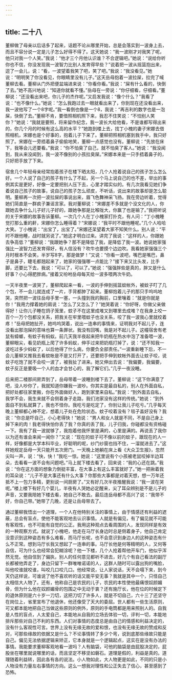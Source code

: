 ```yaml
---
---
---
```

title: 二十八
---



董柳做了母亲以后话多了起来，话题不论从哪里开始，总是会落实到一波身上去，而且不容分说一定是儿子怎么好得不得了。这天她说：“我一波刚才对我笑了呢，他只对我一个人笑。”我说：“他才三个月他认识谁？不合逻辑吧。”她说：“说给你听你也不信，你没发现我一波智力比别人发育得早些？”说着把一波从摇篮抱出来，逗了一会儿，说：“看，一波望着我笑了吧，笑了吧。”我说：“我没看见。”她说：“明明笑了你没看见，你眼睛里没有儿子。”这天岳母抱着一波拉屎，拉完了喊董柳去看。董柳从门外把便盆端进来说：“你看你看。”我说：“屎有什么看的，快倒了去。”她不高兴地说：“知道你就看不懂。”岳母在一旁说：“你仔细看，仔细看。”董柳说：“还没看出来吧，你儿子的杰作呢。”又启发我说：“像个什么？”我看了说：“也不像什么。”她说：“怎么我跑过去一眼就看出来了，你到现在还没看出来，我一波他写了一个8字呢。”我一看倒也像是一个8，我说：“再吉利的数字也是一泡屎，快倒了去。”董柳不肯，要借照相机照下来，我忍不住笑说：“不怕别人笑你？”她说：“我就是要照，将来留作纪念，我一波长大给他看，不是谁都写得出来的，你几个月的时候有这么高的水平？”她跑到楼上去，找丁小槐的妻子宋娜去借照相机，宋娜也是个好事的，抱着儿子下来了。董柳把照相机塞到我手中，我只好照了。宋娜在一旁捂着鼻子偷偷地笑，董柳一点感觉也没有。董柳说：“先放在床下，我等会儿还要看。”我说：“你不怕臭了自己，就不怕臭了客人。”她说：“我没闻到，我从来没闻到，我一波不像别的小孩拉臭屎。”宋娜本来是一只手捂着鼻子的，只好把手放了下来。

宿舍几个年轻母亲经常抱着孩子在楼下晒太阳，几个人抢着说自己的孩子怎么怎么好。一个人说了自己的孩子有什么了不起，另一个马上说自己的也不差，举出的事例其实是更好，好像一定要把别人压下去，心里才踏实似的。有几次我看见她们争着说自己孩子的故事，说自己的孩子怎么顽皮，不听话，说出来的故事却是怎么聪明。董柳再一次把一波拉屎的事说出来，眉飞色舞神采飞扬。我在旁边听着，觉得她们简直是一群疯子兼谣言家。我对董柳说：“宋娜差不多就是个没文化的人，你跟她去争什么儿子好儿子好的，跟她争那是比喉咙大，你赢了也是输了。”我把听说的关于宋娜的故事告诉董柳。一次几个人在丁小槐家打扑克，有人问：“丁小槐睡觉打那么重的鼾，宋娜你怎么睡得着？”宋娜说：“我平时不跟他睡呢。”几个人哈哈大笑。丁小槐说：“出宝了，出宝了。”宋娜还呆望着大家不知笑什么。别人说：“平时不跟他睡，战时就另说了。”她这才明白过来。讲完了我说：“这样的人，你跟她去争高低？”董柳说：“我跟她争？那不是降低了我，是降低了我一波。她说她家强强比一波智力还发育得好，有人信没有？吹牛也要摸个边边吹。我看她家强强三个月时根本不会笑，半岁写8字，那是做梦！”又说：“你看一波吧，嘴巴是嘴巴，鼻子是鼻子，睫毛都翘起来了，她家的强强哪一点能比？”接下来又比头发，比手脚，还要比下去，我说：“可以了，可以了。”她说：“强强胖些是真的，胖又是什么好事？小心得肥胖病。”接着又吩咐岳母每天给一波多喂两次牛奶。

一天半夜里一波哭了，董柳爬起来一看，一波的手伸到摇篮蚊帐外，被蚊子叮了几个包，不一会儿就连成了一片，手背都肿了起来。董柳抱着儿子的那只手呜呜地哭，突然把一波往岳母手里一塞，一头撞到我的胸前，口里嚷着：“就是你就是你！”我用力撑着她的肩说：“怎么了又怎么了？”她哭着说：“你好呀，你做父亲做得好！让你儿子睡在鸽子笼里，蚊子不在这里成堆又到哪里去成堆？在我身上咬一百个一万个包都没关系，把我关在牢里喂蚊子也没关系，咬了我一波我心里就绞着疼！”岳母把她扯开，她呜呜哭着，说出一连串的事情来，证明我对不起儿子，连没看出那泡屎的意味也算一条罪状。我没有回嘴，我是对不起儿子。这幢宿舍有老鼠有蟑螂，有蚊子有蚂蚁。前几天我半夜起来把牛奶瓶在热水中泡了准备喂一波，董柳眼尖，看见奶瓶上爬了许多蚂蚁，伸手过来把奶瓶打掉了，说：“还不知我一波吃过多少蚂蚁了，以后他得了什么病，你要负全部责任。”一波重新睡下后，不一会儿董柳又推我去看蚊帐是不是又打开了，还要把手伸到蚊帐外面去让蚊子咬，说蚊子吃饱了就不会咬一波了，被我扯了进来。她又伸出去说：“我偏要，我偏要，蚊子反正是要吸一个人的血才会甘心的，我了解它们。”几乎一夜没睡。

后来把二楼那间房弄到了，岳母带着一波睡到楼下去了。董柳说：“这下你满意了吧，没人吵你了，我就知道你嫌我一波吵。你其实是最自私的，别人在外面自私，把好处都往家里搬，你在外面做好人，跑到家里来自私。”我说：“到外面去自私，我学不会，我生来就不会侧着身子走路，我们池家没有这样的传统。”她说：“到外面自不到私就算了，我也不怪你。我吃亏是吃定了，你别让我儿子吃亏。”几乎每天晚上董柳都心神不定，想着儿子处在危险状态。蚊子咬着没有？毯子盖好没有？我说：“你总是吓自己，小心老得快！”她说：“男人和女人就是不同，不是自己身上掉下来的肉！我老得快怕你丢了我？你真的丢了我，儿子归我，你碰都没有资格碰一下。我有了我一波就够了，我抱着他我怀里是满的，心里是满的。再说丢了我你以为还有谁会来闻一闻你？”又说：“现在的蚊子可不像以前的蚊子，跟现在的人一样，好像都是大学本科毕业，好聪明的呢，纱门纱窗也挡不住，一溜就进去了。”这样她规定岳母一天只能开五次房门。一天晚上她躺在床上看《大众卫生报》，忽然尖叫一声，说：“快，快！”我吃一惊。她说：“这里说有个小孩被老鼠咬掉半边耳朵，去看看一波不会有问题吧。”马上就下楼去看了，回来说：“我的心还在跳。”我说：“你在这方面的想象力倒挺丰富，在大事上有这么丰富就好了。”她一把揪着我的耳朵说：“儿子不是大事还有什么大事？你那些大事都是对着天想，想一万年还抵不上一包力多精，更别说一间厨房了。”又有好几次半夜推醒我说：“我一波在哭呢。”楼上楼下有好几个婴儿，半夜有人哭她必定醒来，尖了耳朵辨别是不是儿子的声音，又要我陪她下楼去看，她自己不敢去。最后连岳母都不高兴了说：“我带不好，你自己带。”她带了几晚，还是让岳母带去了。

通过董柳我悟出一个道理，一个人在他特别关注的事情上，由于情感还有利益的遮蔽，总会有盲点，使他不能客观地去认识事情。人就是有偏见，有了偏见就不可能有客观性，也不可能有自觉的公正。我用这种观点去看周围的人，发现同样是有效的一种观察方式。就说丁小槐吧，他走在马厅长身边时总是侧着身子，他自己肯定没意识到这种姿态有多么难看，而马厅长呢，也不会意识到身边人的这种姿态有什么不正常。想到马厅长我又想起了一连串的事。马厅长他是何等精明的人，又何等自信，可为什么也经常会犯糊涂呢？他一下楼，几个人抢着帮他开车门，他似乎浑然无觉。他自信到了偏执，别人的任何意见都听不进去，好几个有自己看法的副厅长都被他弄走了，身边只留下一群唯唯诺诺的人，这群人随时可以露出狗的嘴脸，叫他咬谁就咬谁，叫咬几口咬几口。他经常说，让人家说话，天不会塌下来，到今天仍这样说，可谁说了他不喜欢听的话又能平安无事？我就是其中一个，只怪自己太相信大人物了。还有，他称自己是农民的儿子，农民的本性使他最痛恨奴颜媚骨，但为什么他在奴颜媚骨的包围之中无动于衷？还有施厅长，他在位的时候定下的退休原则是六十岁一刀切，这把刀切了许多人，就是不切自己，六十三了还坚守在岗位上，省里宣布了他退休，他还像受了天大的委屈。世人都有一些生活原则，可又都本能地把自己当做这些原则的例外，原则的手电筒都是用来照别人的。自我是人性的盲点，人太爱自己，本能地从自我的立场去体验一切，评判一切，本能地排斥那些对自己不利的东西。人们对事情的态度总是由自己的情感和利益决定的，没有什么客观性可言。世界上没有无缘无故的爱和恨，也没有无缘无故的赞成和反对，可那些缘故的依据又是什么？不论事情转了多少个弯，说到底那些缘故只能是自己。偏见无法依据逻辑来矫正，它本身就是一个逻辑起点，这实在是没有办法的事情。我能要求董柳客观地看一波吗？人有脑袋，可他的脑袋是由屁股决定的，屁股坐在哪里就说哪里的话，而且坚定不移坚如磐石。道理是假的，利益是真的。道理随着利益转，因此各有各的说法。小人物如此，大人物更是如此，不同的只是小人物没有力量左右事情的方向。这么一想我对理性和公正失去了信心，甚至感到了恐怖。